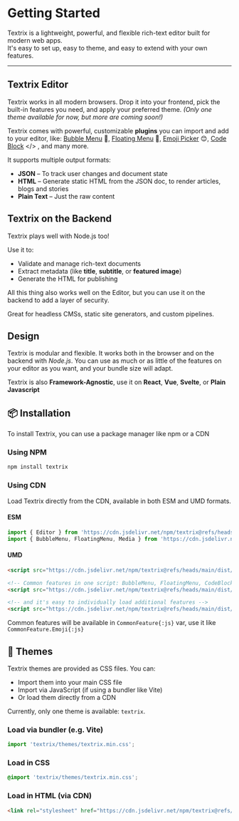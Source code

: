 # Getting Started

Textrix is a lightweight, powerful, and flexible rich-text editor built for modern web apps.  
It's easy to set up, easy to theme, and easy to extend with your own features.

---

## Textrix Editor

Textrix works in all modern browsers. Drop it into your frontend, pick the built-in features you need, and apply your preferred theme. _(Only one
theme available for now, but more are coming soon!)_

Textrix comes with powerful, customizable **plugins** you can import and add to your editor, like: [Bubble Menu](/doc/bubble-menu) 🫧,
[Floating Menu](/doc/floating-menu) 🎈, [Emoji Picker](/doc/emoji) 😊, [Code Block](/doc/code-block) \</> , and many more.

It supports multiple output formats:

- **JSON** &ndash; To track user changes and document state
- **HTML** &ndash; Generate static HTML from the JSON doc, to render articles, blogs and stories
- **Plain Text** &ndash; Just the raw content

## Textrix on the Backend

Textrix plays well with Node.js too!

Use it to:

- Validate and manage rich-text documents
- Extract metadata (like **title**, **subtitle**, or **featured image**)
- Generate the HTML for publishing

All this thing also works well on the Editor, but you can use it on the backend to add a layer of security.

Great for headless CMSs, static site generators, and custom pipelines.

## Design

Textrix is modular and flexible. It works both in the browser and on the backend with _Node.js_. You can use as much or as little of the features on
your editor as you want, and your bundle size will adapt.

Textrix is also **Framework-Agnostic**, use it on **React**, **Vue**, **Svelte**, or **Plain Javascript**

## 📦 Installation

To install Textrix, you can use a package manager like npm or a CDN

### Using NPM

```bash
npm install textrix
```

### Using CDN

Load Textrix directly from the CDN, available in both ESM and UMD formats.

#### ESM

```js
import { Editor } from 'https://cdn.jsdelivr.net/npm/textrix@refs/heads/main/dist/es/index.js';
import { BubbleMenu, FloatingMenu, Media } from 'https://cdn.jsdelivr.net/npm/textrix@refs/heads/main/dist/es/features.js';
```

#### UMD

```html
<script src="https://cdn.jsdelivr.net/npm/textrix@refs/heads/main/dist/umd/editor.min.js"></script>

<!-- Common features in one script: BubbleMenu, FloatingMenu, CodeBlock, Media, Emoji -->
<script src="https://cdn.jsdelivr.net/npm/textrix@refs/heads/main/dist/umd/features/common.min.js"></script>

<!-- and it's easy to individually load additional features -->
<script src="https://cdn.jsdelivr.net/npm/textrix@refs/heads/main/dist/umd/features/emoji.min.js"></script>
```

Common features will be available in `CommonFeature{:js}` var, use it like `CommonFeature.Emoji{:js}`

## 🎨 Themes

Textrix themes are provided as CSS files. You can:

- Import them into your main CSS file
- Import via JavaScript (if using a bundler like Vite)
- Or load them directly from a CDN

Currently, only one theme is available: `textrix`.

### Load via bundler (e.g. Vite)

```js
import 'textrix/themes/textrix.min.css';
```

### Load in CSS

```css
@import 'textrix/themes/textrix.min.css';
```

### Load in HTML (via CDN)

```html
<link rel="stylesheet" href="https://cdn.jsdelivr.net/npm/textrix@refs/heads/main/dist/themes/textrix.min.css" />
```
